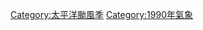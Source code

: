 {{Catnav|頁面分類|地理|水體|海洋|太平洋|太平洋颱風|太平洋颱風季}}

[[Category:太平洋颱風季|Category:太平洋颱風季]]
[[Category:1990年氣象|Category:1990年氣象]]